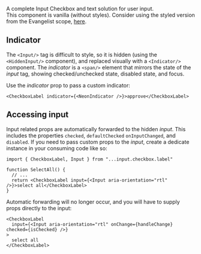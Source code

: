 A complete Input Checkbox and text solution for user input.  
This component is vanilla (without styles). Consider using the styled version from the Evangelist scope, [here](http://bit.dev/watheia/evangelist/input/checkbox/label).

## Indicator

The `<Input/>` tag is difficult to style, so it is hidden (using the `<HiddenInput/>` component), and replaced visually with a `<Indicator/>` component.
The _indicator_ is a `<span/>` element that mirrors the state of the _input_ tag, showing checked/unchecked state, disabled state, and focus.

Use the _indicator_ prop to pass a custom indicator:

```tsx
<CheckboxLabel indicator={<NeonIndicator />}>approve</CheckboxLabel>
```

## Accessing input

Input related props are automatically forwarded to the hidden _input_.
This includes the properties `checked`, `defaultChecked` `onInputChanged`, and `disabled`.
If you need to pass custom props to the _input_, create a dedicate instance in your consuming code like so:

```tsx
import { CheckboxLabel, Input } from "...input.checkbox.label"

function SelectAll() {
  // ...
  return <CheckboxLabel input={<Input aria-orientation="rtl" />}>select all</CheckboxLabel>
}
```

Automatic forwarding will no longer occur, and you will have to supply props directly to the input:

```tsx
<CheckboxLabel
  input={<Input aria-orientation="rtl" onChange={handleChange} checked={isChecked} />}
>
  select all
</CheckboxLabel>
```
